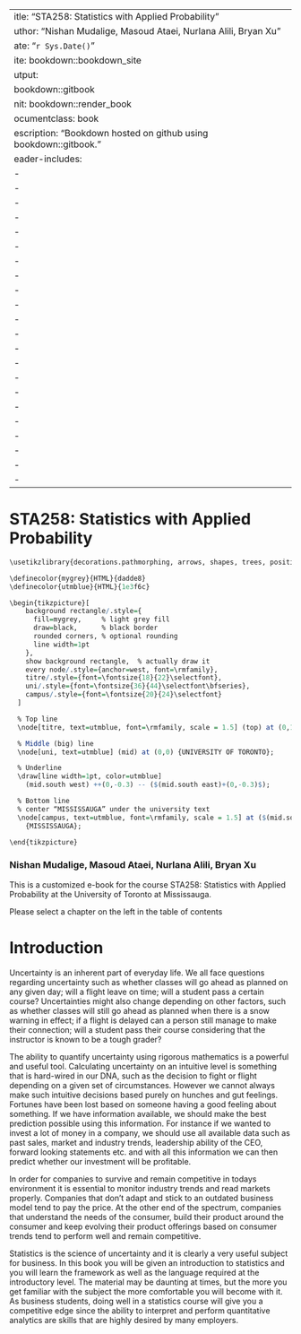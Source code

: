  ---
title: "STA258: Statistics with Applied Probability"
author: "Nishan Mudalige, Masoud Ataei, Nurlana Alili, Bryan Xu"
date: "`r Sys.Date()`"
site: bookdown::bookdown_site
output:
  bookdown::gitbook
knit: bookdown::render_book
documentclass: book
description: "Bookdown hosted on github using bookdown::gitbook."
header-includes: 
  - \usepackage{tikz}
  - \usepackage{pgfplots}
  - \usepackage{amsmath}
  - \usepackage{amssymb}
  - \usepackage{graphicx}
  - \usepackage{booktabs}
  - \usepackage{hyperref}
  - \usepackage{fancyvrb}
  - \usepackage{listings}
  - \usepackage{tikz}
  - \usepackage{tikz-cd}
  - \usepackage{tikzsymbols}
  - \usepackage{tikz-3dplot}
  - \usepackage{tikz-feynman}
  - \usepackage{tikz-qtree}
  - \usepackage{tikz-uml}
  - \usepackage{tikz-dependency}
  - \usepackage{tikz-graph}
  - \usepackage{color}
  - \usepackage{xcolor}
  - \usepackage[T1]{fontenc}
  - \usepackage[oldstyle,expert,lf]{ebgaramond}
---


# STA258: Statistics with Applied Probability {-}

<!-- ```{r, echo=FALSE, engine='tikz', echo=FALSE, out.width='90%', fig.ext='png'} -->
<!-- \usetikzlibrary{decorations.pathmorphing, arrows, shapes, trees, positioning, matrix, calc, backgrounds} -->

<!-- \begin{tikzpicture} -->
<!--   \filldraw[fill=red] (0,0.5) circle (0.5); -->
<!--   \filldraw[fill=blue] (1,0) rectangle (2,1); -->
<!--   \filldraw[fill=green] (2.5,0) -- (3.0,1) -- (3.5,0) -- cycle; -->
<!-- \end{tikzpicture} -->
<!-- ``` -->



```r
\usetikzlibrary{decorations.pathmorphing, arrows, shapes, trees, positioning, matrix, calc, backgrounds}

\definecolor{mygrey}{HTML}{dadde8}
\definecolor{utmblue}{HTML}{1e3f6c}

\begin{tikzpicture}[
    background rectangle/.style={
      fill=mygrey,     % light grey fill
      draw=black,      % black border
      rounded corners, % optional rounding
      line width=1pt
    },
    show background rectangle,  % actually draw it
    every node/.style={anchor=west, font=\rmfamily},
    titre/.style={font=\fontsize{18}{22}\selectfont},
    uni/.style={font=\fontsize{36}{44}\selectfont\bfseries},
    campus/.style={font=\fontsize{20}{24}\selectfont}
  ]

  % Top line
  \node[titre, text=utmblue, font=\rmfamily, scale = 1.5] (top) at (0,1) {Mathematical \& Computational Sciences};

  % Middle (big) line
  \node[uni, text=utmblue] (mid) at (0,0) {UNIVERSITY OF TORONTO};

  % Underline
  \draw[line width=1pt, color=utmblue]
    (mid.south west) ++(0,-0.3) -- ($(mid.south east)+(0,-0.3)$);

  % Bottom line
  % center “MISSISSAUGA” under the university text
  \node[campus, text=utmblue, font=\rmfamily, scale = 1.5] at ($(mid.south west)!0.35!(mid.south east)+(0,-0.75)$)
    {MISSISSAUGA};

\end{tikzpicture}
```


### Nishan Mudalige, Masoud Ataei, Nurlana Alili, Bryan Xu {-}

This is a customized e-book for the course STA258: Statistics with Applied Probability at the University of Toronto at Mississauga.

Please select a chapter on the left in the table of contents

# Introduction {-}

Uncertainty is an inherent part of everyday life. 
We all face questions regarding uncertainty such as whether 
classes will go ahead as planned on any given day;
will a flight leave on time; 
will a student pass a certain course?
Uncertainties might also change depending on other factors, 
such as whether classes will still go ahead as planned when there is a snow warning in effect;
if a flight is delayed can a person still manage to make their connection;
will a student pass their course considering that the instructor is known to be a tough grader?

The ability to quantify uncertainty using rigorous mathematics is a powerful and useful tool.
Calculating uncertainty on an intuitive level is something that is hard-wired in our DNA, 
such as the decision to fight or flight depending on a given set of circumstances.
However we cannot always make such intuitive decisions
based purely on hunches and gut feelings.
Fortunes have been lost based on someone having a good feeling about something.
If we have information available, we should make the best prediction possible using this information.
For instance if we wanted to invest a lot of money in a company, we should use all available data such as
past sales, market and industry trends, leadership ability of the CEO, forward looking statements etc. 
and with all this information we can then predict whether our investment will be profitable.

In order for companies to survive and remain competitive in todays 
environment it is essential to monitor industry trends and read markets properly.
Companies that don't adapt and stick to an outdated business model
tend to pay the price.
At the other end of the spectrum, companies that understand the needs of the consumer, 
build their product around the consumer and keep evolving their product offerings based on
consumer trends tend to perform well and remain competitive.

Statistics is the science of uncertainty and it is clearly a very useful subject for business.
In this book you will be given an introduction to statistics and you will learn the
framework as well as the language required at the introductory level.
The material may be daunting at times, but the more you get familiar with the
subject the more comfortable you will become with it.
As business students, doing well in a statistics course will give you a competitive
edge since the ability to interpret and perform quantitative analytics are skills that are highly
desired by many employers.
